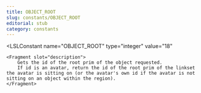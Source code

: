 ```yaml
---
title: OBJECT_ROOT
slug: constants/OBJECT_ROOT
editorial: stub
category: constants
---
```


<LSLConstant
	name="OBJECT_ROOT"
	type="integer"
	value="18"
>
	<Fragment slot="description">
		Gets the id of the root prim of the object requested.
		If id is an avatar, return the id of the root prim of the linkset the avatar is sitting on (or the avatar's own id if the avatar is not sitting on an object within the region).
	</Fragment>
</LSLConstant>
